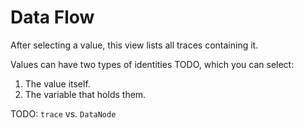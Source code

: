 # Data Flow


<TOC toc={toc} />

After selecting a value, this view lists all traces containing it.

Values can have two types of identities TODO, which you can select:

1. The value itself.
2. The variable that holds them.

TODO: `trace` vs. `DataNode`
